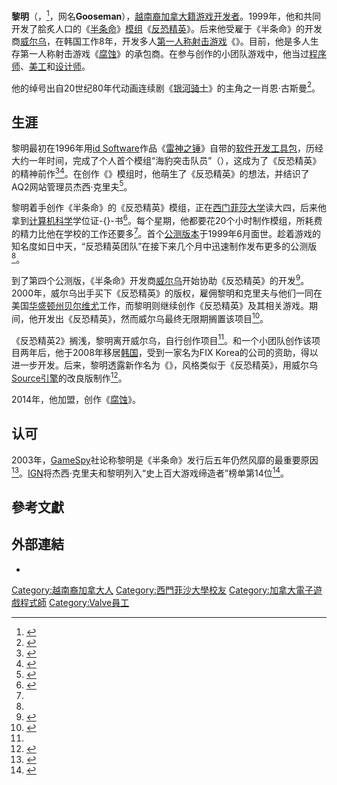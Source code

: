 {{Other uses|subject=遊戲開發者|other=與“'''黎明'''”名稱相近或相同的條目|黎明 (消歧義)}}
{{Rough translation|time=2022-01-22T17:56:17+00:00}}
{{NoteTA
|G1=Games
|G2=HalfLife
|G3=IT
|1=zh-hans:西蒙弗雷泽大学;zh-hk:西門菲莎大學;zh-tw:西門菲莎大學;
}}
{{Infobox person 
|name = 黎明<br />Lê Minh
|image = File:Minle.jpg
|caption = 2013年的黎明
|birth_name = {{Birth date and age|1977|6|27|df=yes}}
|birth_place = {{VIE}}
|residence = 
|employer = FIX Korea （2009–2014）<br>{{le|Facepunch Studios|Facepunch Studios}}<br>（2014–至今）
|nationality = {{CAN}}
|other_names = Gooseman
|occupation =  游戏程序员
|alma_mater = [[西門菲莎大學|西門菲莎大學]]
|years_active = 1996年-至今
|known_for = 《反恐精英》联合作者
}}
'''黎明'''（{{lang-vi|'''Lê Minh'''}}，{{bd|1977年|6月27日}}<ref>{{cite web |url=https://twitter.com/GoosemanTI/status/672546331093680129 |title=Minh Le's tweet confirming birth year |author=Minh Le |date=2015-12-03 |accessdate=2015-12-11 |archive-date=2016-01-09 |archive-url=https://web.archive.org/web/20160109091619/https://twitter.com/GoosemanTI/status/672546331093680129 |dead-url=no }}</ref>，网名'''Gooseman'''），[[越南裔加拿大人|越南裔加拿大籍]][[游戏开发者|游戏开发者]]。1999年，他和{{le|杰西·克里夫|Jess Cliffe}}共同开发了脍炙人口的《[[半条命_(游戏)|半条命]]》[[游戏模组|模组]]《[[反恐精英|反恐精英]]》。后来他受雇于《半条命》的开发商[[威尔乌|威尔乌]]，在韩国工作8年，开发多人[[第一人称射击游戏|第一人称射击游戏]]《{{le|战术干预|Tactical Intervention}}》。目前，他是多人生存第一人称射击游戏《[[腐蚀_(游戏)|腐蚀]]》的承包商。在参与创作的小团队游戏中，他当过[[游戏程序师|程序师]]、[[游戏美工|美工]]和[[游戏设计|设计师]]。

他的绰号出自20世纪80年代动画连续剧《[[银河骑士|银河骑士]]》的主角之一肖恩·古斯曼<ref>{{cite web|url=http://www.gamasutra.com/blogs/MikeRose/20140122/209061/Minh_quotGoosemanquot_Le_plays_CSGO_with_Gamasutra.php|title=Minh "Gooseman" Le plays CS:GO with Gamasutra|last=Rose|first=Mike|date=2014-01-22|work=Gamasutra|publisher=Think Services|accessdate=2014-01-23|archive-date=2014-01-23|archive-url=https://web.archive.org/web/20140123064839/http://gamasutra.com/blogs/MikeRose/20140122/209061/Minh_quotGoosemanquot_Le_plays_CSGO_with_Gamasutra.php|dead-url=no}}</ref>。

== 生涯 ==
黎明最初在1996年用[[id_Software|id Software]]作品《[[雷神之锤_(游戏)|雷神之锤]]》自带的[[软件开发工具包|软件开发工具包]]，历经大约一年时间，完成了个人首个模组“海豹突击队员”（{{lang|en|''Navy SEALs''}}），这成为了《反恐精英》的精神前作<ref name="Gama 01">{{cite web |url=http://www.gamasutra.com/view/feature/3072/interview_with_minh_le.php |title=Interview with Minh Le |author=John McLean-Foreman |date=2001-05-30 |accessdate=2009-09-28 |publisher=Gamasutra |archive-date=2009-11-11 |archive-url=https://web.archive.org/web/20091111024705/http://www.gamasutra.com/view/feature/3072/interview_with_minh_le.php |dead-url=no }}</ref><ref name="FS 01">{{cite web |url=http://www.firingsquad.com/features/gooseint/ |title=Gooseman Counter-Strike Interview |author=James Yu |date=2001-01-25 |accessdate=2006-12-02 |publisher=FiringSquad |deadurl=yes |archiveurl=https://web.archive.org/web/20061016234229/http://www.firingsquad.com/features/gooseint/ |archivedate=2006-10-16 }}</ref>。在创作《{{le|雷神之锤行动2|Action Quake 2}}》模组时，他萌生了《反恐精英》的想法，并结识了AQ2网站管理员杰西·克里夫<ref>{{cite web|title=他创造了CS，却没能陪CS走下去——《反恐精英》之父的故事|url=http://www.chuapp.com/article/282916.html|website=触乐|accessdate=2017-06-05|date=2017-04-25|archive-date=2017-06-01|archive-url=https://web.archive.org/web/20170601085147/http://www.chuapp.com/article/282916.html|dead-url=no}}</ref>。

黎明着手创作《半条命》的《反恐精英》模组，正在[[西门菲莎大学|西门菲莎大学]]读大四，后来他拿到[[计算机科学|计算机科学]]学位证-{}-书<ref name="Euro 00">{{cite web |url=http://www.eurogamer.net/article.php?article_id=265 |title=Interview - Minh Le of Counter Strike team |date=2000-10-03 |accessdate=2006-12-02 |publisher=Eurogamer |archive-date=2007-01-07 |archive-url=https://web.archive.org/web/20070107121640/http://www.eurogamer.net/article.php?article_id=265 |dead-url=no }}</ref>。每个星期，他都要花20个小时制作模组，所耗费的精力比他在学校的工作还要多<ref name="Gama 01" />。首个[[软件版本周期#Beta|公测版本]]于1999年6月面世。趁着游戏的知名度如日中天，“反恐精英团队”在接下来几个月中迅速制作发布更多的公测版<ref name="Gama 01" />。

到了第四个公测版，《半条命》开发商[[威尔乌|威尔乌]]开始协助《反恐精英》的开发<ref name="RH 01">{{cite web |url=http://www.redherring.com/Home/3717 |title=Development a la mod |work=Red Herring (magazine) |date=2001-05-08 |accessdate=2009-09-28 |deadurl=yes |archiveurl=https://web.archive.org/web/20100123001446/http://www.redherring.com/Home/3717 |archivedate=2010-01-23 }}</ref>。2000年，威尔乌出手买下《反恐精英》的版权，雇佣黎明和克里夫与他们一同在美国[[华盛顿州|华盛顿州]][[贝尔维尤_(华盛顿州)|贝尔维尤]]工作，而黎明则继续创作《反恐精英》及其相关游戏。期间，他开发出《反恐精英》，然而威尔乌最终无限期搁置该项目<ref name="IGN 09">{{cite web |url=http://uk.pc.ign.com/articles/102/1028810p1.html |title=The Next Counterstrike: A conversation with Minh Le and a look at Tactical Intervention. |author=Ben Min |date=2009-09-28 |accessdate=2009-09-28 |archive-url=https://web.archive.org/web/20100610000147/http://uk.pc.ign.com/articles/102/1028810p1.html |archive-date=2010-06-10 |dead-url=yes }}</ref>。

《反恐精英2》搁浅，黎明离开威尔乌，自行创作项目<ref name="IGN 09" />。和一个小团队创作该项目两年后，他于2008年移居[[韩国|韩国]]，受到一家名为FIX Korea的公司的资助，得以进一步开发。后来，黎明透露新作名为《{{le|战术干预|Tactical Intervention}}》，风格类似于《反恐精英》，用威尔乌[[Source引擎|Source引擎]]的改良版制作<ref name="Shacknews TI">{{cite web |url=http://www.shacknews.com/onearticle.x/60649 |title=Counter-Strike Creator Reveals 'Tactical Intervention' |author=Breckon, Nick |date=2009-09-28 |accessdate=2009-09-28 |publisher=Shacknews |archive-date=2009-09-30 |archive-url=https://web.archive.org/web/20090930223612/http://www.shacknews.com/onearticle.x/60649 |dead-url=no }}</ref>。

2014年，他加盟{{le|Facepunch Studios|Facepunch Studios}}，创作《[[腐蚀_(游戏)|腐蚀]]》。

== 认可 ==
2003年，[[GameSpy|GameSpy]]社论称黎明是《半条命》发行后五年仍然风靡的最重要原因<ref>{{cite web |url=http://www.gamespy.com/articles/489/489723p4.html |title=Top Ten Reasons Half-Life is Still #1 |author=Kevin Bowen |date=2003-02-09 |accessdate=2006-12-02 |publisher=GameSpy |deadurl=yes |archiveurl=https://web.archive.org/web/20050324180400/http://www.gamespy.com/articles/489/489723p4.html |archivedate=2005-03-24 }}</ref>。[[IGN|IGN]]将杰西·克里夫和黎明列入“史上百大游戏缔造者”榜单第14位<ref>{{cite web |url=http://www.ign.com/top/game-creators/14.html |title=Top 100 Game Creators of All Time |publisher=IGN |accessdate=2014-09-26 |archive-date=2014-10-07 |archive-url=https://web.archive.org/web/20141007004108/http://www.ign.com/top/game-creators/14.html |dead-url=no }}</ref>。

== 參考文獻 ==
{{reflist}}

== 外部連結 ==
* {{twitter|GoosemanTI|黎明}}

{{维尔福公司}}

{{Authority control}}
{{DEFAULTSORT:Minh, Lê}}
[[Category:越南裔加拿大人|Category:越南裔加拿大人]]
[[Category:西門菲沙大學校友|Category:西門菲沙大學校友]]
[[Category:加拿大電子遊戲程式師|Category:加拿大電子遊戲程式師]]
[[Category:Valve員工|Category:Valve員工]]